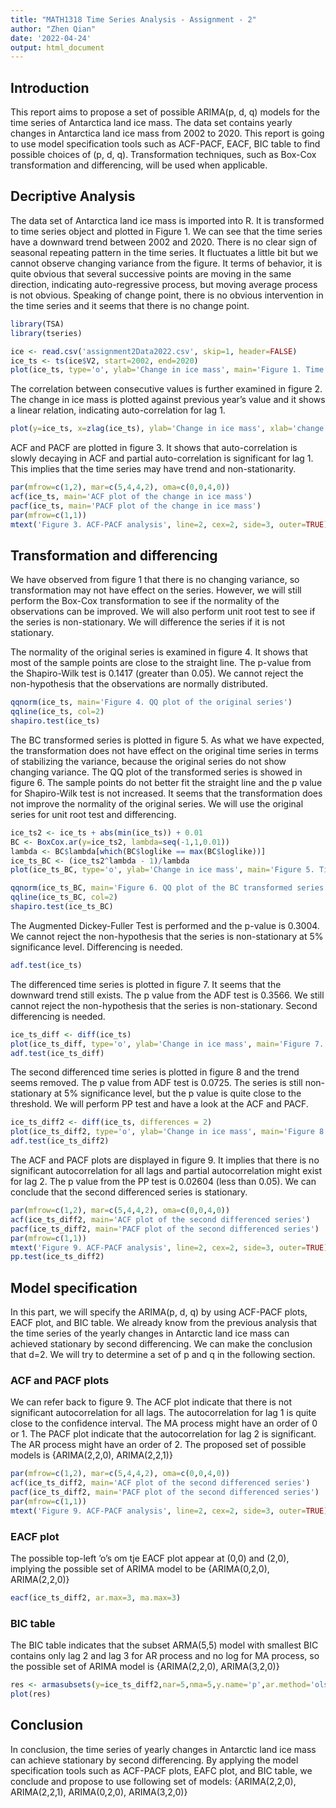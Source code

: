 ```yaml
---
title: "MATH1318 Time Series Analysis - Assignment - 2"
author: "Zhen Qian"
date: '2022-04-24'
output: html_document
---
```



## Introduction

This report aims to propose a set of possible ARIMA(p, d, q) models for the time series of Antarctica land ice mass. The data set contains yearly changes in Antarctica land ice mass from 2002 to 2020. This report is going to use model specification tools such as ACF-PACF, EACF, BIC table to find possible choices of (p, d, q). Transformation techniques, such as Box-Cox transformation and differencing, will be used when applicable.

## Decriptive Analysis

The data set of Antarctica land ice mass is imported into R. It is transformed to time series object and plotted in Figure 1. We can see that the time series have a downward trend between 2002 and 2020. There is no clear sign of seasonal repeating pattern in the time series. It fluctuates a little bit but we cannot observe changing variance from the figure. It terms of behavior, it is quite obvious that several successive points are moving in the same direction, indicating auto-regressive process, but moving average process is not obvious. Speaking of change point, there is no obvious intervention in the time series and it seems that there is no change point.

```r
library(TSA)
library(tseries)

ice <- read.csv('assignment2Data2022.csv', skip=1, header=FALSE)
ice_ts <- ts(ice$V2, start=2002, end=2020)
plot(ice_ts, type='o', ylab='Change in ice mass', main='Figure 1. Time series plot of yearly changes in Antarctica land ice mass')

```

The correlation between consecutive values is further examined in figure 2. The change in ice mass is plotted against previous year's value and it shows a linear relation, indicating auto-correlation for lag 1.
```r

plot(y=ice_ts, x=zlag(ice_ts), ylab='Change in ice mass', xlab='change in ice mass for previous year', main='Figure 2. Scatter plot of neighbouring change in ice mass')

```

ACF and PACF are plotted in figure 3. It shows that auto-correlation is slowly decaying in ACF and partial auto-correlation is significant for lag 1. This implies that the time series may have trend and non-stationarity.
```r

par(mfrow=c(1,2), mar=c(5,4,4,2), oma=c(0,0,4,0))
acf(ice_ts, main='ACF plot of the change in ice mass')
pacf(ice_ts, main='PACF plot of the change in ice mass')
par(mfrow=c(1,1))
mtext('Figure 3. ACF-PACF analysis', line=2, cex=2, side=3, outer=TRUE)

```
## Transformation and differencing
We have observed from figure 1 that there is no changing variance, so transformation may not have effect on the series. However, we will still perform the Box-Cox transformation to see if the normality of the observations can be improved. We will also perform unit root test to see if the series is non-stationary. We will difference the series if it is not stationary. 

The normality of the original series is examined in figure 4. It shows that most of the sample points are close to the straight line. The p-value from the Shapiro-Wilk test is 0.1417 (greater than 0.05). We cannot reject the non-hypothesis that the observations are normally distributed.

```r

qqnorm(ice_ts, main='Figure 4. QQ plot of the original series')
qqline(ice_ts, col=2)
shapiro.test(ice_ts)

```

The BC transformed series is plotted in figure 5. As what we have expected, the transformation does not have effect on the original time series in terms of stabilizing the variance, because the original series do not show changing variance. The QQ plot of the transformed series is showed in figure 6. The sample points do not better fit the straight line and the p value for Shapiro-Wilk test is not increased. It seems that the transformation does not improve the normality of the original series. We will use the original series for unit root test and differencing.

```r

ice_ts2 <- ice_ts + abs(min(ice_ts)) + 0.01
BC <- BoxCox.ar(y=ice_ts2, lambda=seq(-1,1,0.01))
lambda <- BC$lambda[which(BC$loglike == max(BC$loglike))]
ice_ts_BC <- (ice_ts2^lambda - 1)/lambda
plot(ice_ts_BC, type='o', ylab='Change in ice mass', main='Figure 5. Time series plot of BC transformed yearly changes in Antarctica land ice mass')

qqnorm(ice_ts_BC, main='Figure 6. QQ plot of the BC transformed series')
qqline(ice_ts_BC, col=2)
shapiro.test(ice_ts_BC)
```

The Augmented Dickey-Fuller Test is performed and the p-value is 0.3004. We cannot reject the non-hypothesis that the series is non-stationary at 5% significance level. Differencing is needed.

```r

adf.test(ice_ts)

```

The differenced time series is plotted in figure 7. It seems that the downward trend still exists. The p value from the ADF test is 0.3566. We still cannot reject the non-hypothesis that the series is non-stationary. Second differencing is needed.

```r

ice_ts_diff <- diff(ice_ts)
plot(ice_ts_diff, type='o', ylab='Change in ice mass', main='Figure 7. Time series plot of the first differenced yearly changes')
adf.test(ice_ts_diff)

```

The second differenced time series is plotted in figure 8 and the trend seems removed. The p value from ADF test is 0.0725. The series is still non-stationary at 5% significance level, but the p value is quite close to the threshold. We will perform PP test and have a look at the ACF and PACF.

```r

ice_ts_diff2 <- diff(ice_ts, differences = 2)
plot(ice_ts_diff2, type='o', ylab='Change in ice mass', main='Figure 8. Time series plot of the second differenced yearly changes')
adf.test(ice_ts_diff2)

```

The ACF and PACF plots are displayed in figure 9. It implies that there is no significant autocorrelation for all lags and partial autocorrelation might exist for lag 2. The p value from the PP test is 0.02604 (less than 0.05). We can conclude that the second differenced series is stationary. 

```r

par(mfrow=c(1,2), mar=c(5,4,4,2), oma=c(0,0,4,0))
acf(ice_ts_diff2, main='ACF plot of the second differenced series')
pacf(ice_ts_diff2, main='PACF plot of the second differenced series')
par(mfrow=c(1,1))
mtext('Figure 9. ACF-PACF analysis', line=2, cex=2, side=3, outer=TRUE)
pp.test(ice_ts_diff2)

```

## Model specification

In this part, we will specify the ARIMA(p, d, q) by using ACF-PACF plots, EACF plot, and BIC table. We already know from the previous analysis that the time series of the yearly changes in Antarctic land ice mass can achieved stationary by second differencing. We can make the conclusion that d=2. We will try to determine a set of p and q in the following section.

### ACF and PACF plots

We can refer back to figure 9. The ACF plot indicate that there is not significant autocorrelation for all lags. The autocorrelation for lag 1 is quite close to the confidence interval. The MA process might have an order of 0 or 1. The PACF plot indicate that the autocorrelation for lag 2 is significant. The AR process might have an order of 2. The proposed set of possible models is {ARIMA(2,2,0), ARIMA(2,2,1)}

```r

par(mfrow=c(1,2), mar=c(5,4,4,2), oma=c(0,0,4,0))
acf(ice_ts_diff2, main='ACF plot of the second differenced series')
pacf(ice_ts_diff2, main='PACF plot of the second differenced series')
par(mfrow=c(1,1))
mtext('Figure 9. ACF-PACF analysis', line=2, cex=2, side=3, outer=TRUE)

```

### EACF plot

The possible top-left 'o's om tje EACF plot appear at (0,0) and (2,0), implying the possible set of ARIMA model to be {ARIMA(0,2,0), ARIMA(2,2,0)}

```r

eacf(ice_ts_diff2, ar.max=3, ma.max=3)

```


### BIC table

The BIC table indicates that the subset ARMA(5,5) model with smallest BIC contains only lag 2 and lag 3 for AR process and no log for MA process, so the possible set of ARIMA model is {ARIMA(2,2,0), ARIMA(3,2,0)}

```r

res <- armasubsets(y=ice_ts_diff2,nar=5,nma=5,y.name='p',ar.method='ols')
plot(res)

```

## Conclusion

In conclusion, the time series of yearly changes in Antarctic land ice mass can achieve stationary by second differencing. By applying the model specification tools such as ACF-PACF plots, EAFC plot, and BIC table, we conclude and propose to use following set of models: {ARIMA(2,2,0), ARIMA(2,2,1), ARIMA(0,2,0), ARIMA(3,2,0)}



